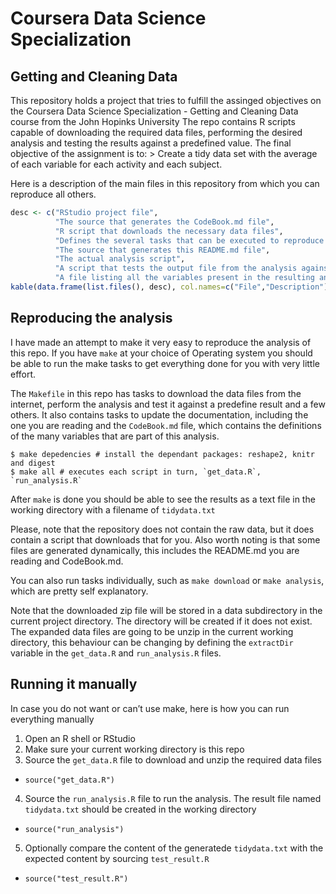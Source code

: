 # Coursera Data Science Specialization
## Getting and Cleaning Data
This repository holds a project that tries to fulfill the assinged objectives on the 
Coursera Data Science Specialization - Getting and Cleaning Data course from the John Hopinks University
The repo contains R scripts capable of downloading the required data files, performing the desired analysis
and testing the results against a predefined value.
The final objective of the assignment is to:
> Create a tidy data set with the average of each variable for each activity and each subject.

Here is a description of the main files in this repository from which you can reproduce all others.
```r
desc <- c("RStudio project file",
          "The source that generates the CodeBook.md file",
          "R script that downloads the necessary data files",
          "Defines the several tasks that can be executed to reproduce the analysis",
          "The source that generates this README.md file",
          "The actual analysis script",
          "A script that tests the output file from the analysis against an expected value",
          "A file listing all the variables present in the resulting analysis output")
kable(data.frame(list.files(), desc), col.names=c("File","Description"), row.names=TRUE)
```

## Reproducing the analysis
I have made an attempt to make it very easy to reproduce the analysis of this repo. If you have `make` at 
your choice of Operating system you should be able to run the make tasks to get everything done for you with
very little effort.

The `Makefile` in this repo has tasks to download the data files from the internet, perform the analysis and
test it against a predefine result and a few others. It also contains tasks to update the documentation, including the one you
are reading and the `CodeBook.md` file, which contains the definitions of the many variables that are part of this
analysis. 

```shell
$ make depedencies # install the dependant packages: reshape2, knitr and digest
$ make all # executes each script in turn, `get_data.R`, `run_analysis.R`
```

After `make` is done you should be able to see the results as a text file in the working directory with a filename
of `tidydata.txt`

Please, note that the repository does not contain the raw data, but it does contain a script that downloads that for you. Also
worth noting is that some files are generated dynamically, this includes the README.md you are reading and CodeBook.md.

You can also run tasks individually, such as `make download` or `make analysis`, which are pretty self explanatory.

Note that the downloaded zip file will be stored in a data subdirectory in the current project directory. The directory will
be created if it does not exist. The expanded data files are going to be unzip in the current working directory, this behaviour
can be changing by defining the `extractDir` variable in the `get_data.R` and `run_analysis.R` files.

## Running it manually
In case you do not want or can't use make, here is how you can run everything manually

1. Open an R shell or RStudio
2. Make sure your current working directory is this repo
3. Source the `get_data.R` file to download and unzip the required data files
  + `source("get_data.R")`
4. Source the `run_analysis.R` file to run the analysis. The result file named `tidydata.txt` should be created in the working directory
  + `source("run_analysis")`
5. Optionally compare the content of the generatede `tidydata.txt` with the expected content by sourcing `test_result.R`
  + `source("test_result.R")`
